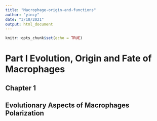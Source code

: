 ```yaml
---
title: "Macrophage-origin-and-functions"
author: "yincy"
date: "3/10/2021"
output: html_document
---
```


```r
knitr::opts_chunk$set(echo = TRUE)
```


# Part I Evolution, Origin and Fate of Macrophages  
## Chapter 1  
## Evolutionary Aspects of Macrophages Polarization  

